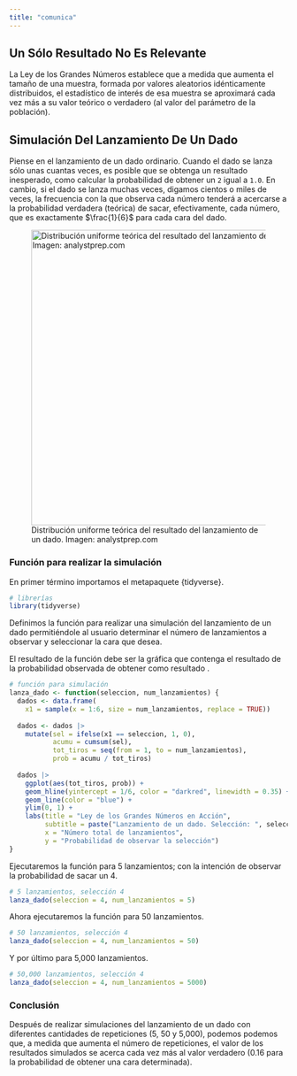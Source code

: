 ```yaml
---
title: "comunica"
---
```


## Un Sólo Resultado No Es Relevante

La Ley de los Grandes Números establece que a medida que aumenta el tamaño de una muestra, formada por valores aleatorios idénticamente distribuidos, el estadístico de interés de esa muestra se aproximará cada vez más a su valor teórico o verdadero (al valor del parámetro de la población).

## Simulación Del Lanzamiento De Un Dado

Piense en el lanzamiento de un dado ordinario. Cuando el dado se lanza sólo unas cuantas veces, es posible que se obtenga un resultado inesperado, como calcular la probabilidad de obtener un `2` igual a `1.0`. En cambio, si el dado se lanza muchas veces, digamos cientos o miles de veces, la frecuencia con la que observa cada número tenderá a acercarse a la probabilidad verdadera (teórica) de sacar, efectivamente, cada número, que es exactamente $\frac{1}{6}$ para cada cara del dado.

![Distribución uniforme teórica del resultado del lanzamiento de un dado. Imagen: analystprep.com](images/Captura de pantalla 2024-05-16 a la(s) 11.02.53-01.png){width="534"}

### Función para realizar la simulación

En primer término importamos el metapaquete {tidyverse}.

```r

# librerías
library(tidyverse)
```

Definimos la función para realizar una simulación del lanzamiento de un dado permitiéndole al usuario determinar el número de lanzamientos a observar y seleccionar la cara que desea.

El resultado de la función debe ser la gráfica que contenga el resultado de la probabilidad observada de obtener como resultado .

```r

# función para simulación
lanza_dado <- function(seleccion, num_lanzamientos) {
  dados <- data.frame(
    x1 = sample(x = 1:6, size = num_lanzamientos, replace = TRUE))
  
  dados <- dados |> 
    mutate(sel = ifelse(x1 == seleccion, 1, 0),
           acumu = cumsum(sel),
           tot_tiros = seq(from = 1, to = num_lanzamientos),
           prob = acumu / tot_tiros)
  
  dados |> 
    ggplot(aes(tot_tiros, prob)) +
    geom_hline(yintercept = 1/6, color = "darkred", linewidth = 0.35) +
    geom_line(color = "blue") +
    ylim(0, 1) +
    labs(title = "Ley de los Grandes Números en Acción",
         subtitle = paste("Lanzamiento de un dado. Selección: ", seleccion),
         x = "Número total de lanzamientos",
         y = "Probabilidad de observar la selección")
}
```

Ejecutaremos la función para 5 lanzamientos; con la intención de observar la probabilidad de sacar un 4.

```r

# 5 lanzamientos, selección 4
lanza_dado(seleccion = 4, num_lanzamientos = 5)
```

Ahora ejecutaremos la función para 50 lanzamientos.

```r

# 50 lanzamientos, selección 4
lanza_dado(seleccion = 4, num_lanzamientos = 50)
```

Y por último para 5,000 lanzamientos.

```r

# 50,000 lanzamientos, selección 4
lanza_dado(seleccion = 4, num_lanzamientos = 5000)
```

### Conclusión

Después de realizar simulaciones del lanzamiento de un dado con diferentes cantidades de repeticiones (5, 50 y 5,000), podemos podemos que, a medida que aumenta el número de repeticiones, el valor de los resultados simulados se acerca cada vez más al valor verdadero (0.16 para la probabilidad de obtener una cara determinada).
